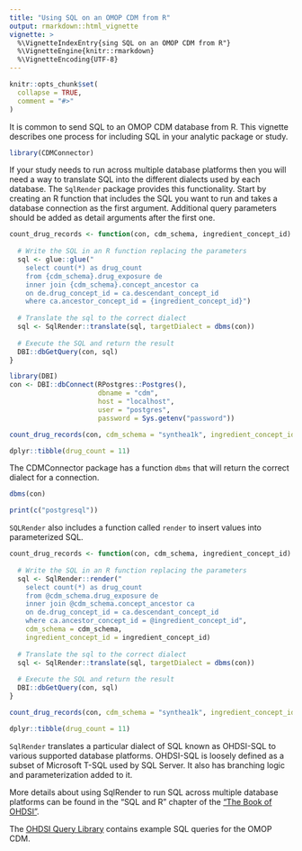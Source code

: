 ```yaml
---
title: "Using SQL on an OMOP CDM from R"
output: rmarkdown::html_vignette
vignette: >
  %\VignetteIndexEntry{sing SQL on an OMOP CDM from R"}
  %\VignetteEngine{knitr::rmarkdown}
  %\VignetteEncoding{UTF-8}
---
```


```r
knitr::opts_chunk$set(
  collapse = TRUE,
  comment = "#>"
)
```


It is common to send SQL to an OMOP CDM database from R. This vignette describes one process for including SQL in your analytic package or study.

```r
library(CDMConnector)
```


If your study needs to run across multiple database platforms then you will need a way to translate SQL into the different dialects used by each database. The `SqlRender` package provides this functionality. Start by creating an R function that includes the SQL you want to run and takes a database connection as the first argument. Additional query parameters should be added as detail arguments after the first one.

```r
count_drug_records <- function(con, cdm_schema, ingredient_concept_id) {
  
  # Write the SQL in an R function replacing the parameters
  sql <- glue::glue("
    select count(*) as drug_count 
    from {cdm_schema}.drug_exposure de
    inner join {cdm_schema}.concept_ancestor ca
    on de.drug_concept_id = ca.descendant_concept_id
    where ca.ancestor_concept_id = {ingredient_concept_id}")
  
  # Translate the sql to the correct dialect
  sql <- SqlRender::translate(sql, targetDialect = dbms(con))
  
  # Execute the SQL and return the result
  DBI::dbGetQuery(con, sql)
}
```



```r
library(DBI)
con <- DBI::dbConnect(RPostgres::Postgres(),
                      dbname = "cdm",
                      host = "localhost",
                      user = "postgres",
                      password = Sys.getenv("password"))

count_drug_records(con, cdm_schema = "synthea1k", ingredient_concept_id = 923672)
```

```r
dplyr::tibble(drug_count = 11)
```

The CDMConnector package has a function `dbms` that will return the correct dialect for a connection.

```r
dbms(con)
```

```r
print(c("postgresql"))
```

`SQLRender` also includes a function called `render` to insert values into parameterized SQL.

```r
count_drug_records <- function(con, cdm_schema, ingredient_concept_id) {
  
  # Write the SQL in an R function replacing the parameters
  sql <- SqlRender::render("
    select count(*) as drug_count 
    from @cdm_schema.drug_exposure de
    inner join @cdm_schema.concept_ancestor ca
    on de.drug_concept_id = ca.descendant_concept_id
    where ca.ancestor_concept_id = @ingredient_concept_id",
    cdm_schema = cdm_schema, 
    ingredient_concept_id = ingredient_concept_id)
  
  # Translate the sql to the correct dialect
  sql <- SqlRender::translate(sql, targetDialect = dbms(con))
  
  # Execute the SQL and return the result
  DBI::dbGetQuery(con, sql)
}

count_drug_records(con, cdm_schema = "synthea1k", ingredient_concept_id = 923672)
```

```r
dplyr::tibble(drug_count = 11)
```


`SqlRender` translates a particular dialect of SQL known as OHDSI-SQL to various supported database platforms. OHDSI-SQL is loosely defined as a subset of Microsoft T-SQL used by SQL Server. It also has branching logic and parameterization added to it. 

More details about using SqlRender to run SQL across multiple database platforms can be found in the "SQL and R" chapter of the ["The Book of OHDSI"](https://ohdsi.github.io/TheBookOfOhdsi/SqlAndR.html).

The [OHDSI Query Library](https://data.ohdsi.org/QueryLibrary/) contains example SQL queries for the OMOP CDM.

<div style="margin-bottom:3cm;"></div>
